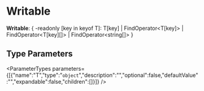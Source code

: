 
# Writable

 **Writable**: &#123; -readonly [key in keyof T]: T[key] \| FindOperator&#60;T[key]&#62; \| FindOperator&#60;T[key][]&#62; \| FindOperator&#60;string[]&#62; &#125;

## Type Parameters

<ParameterTypes parameters={[{"name":"T","type":"`object`","description":"","optional":false,"defaultValue":"","expandable":false,"children":[]}]} />
